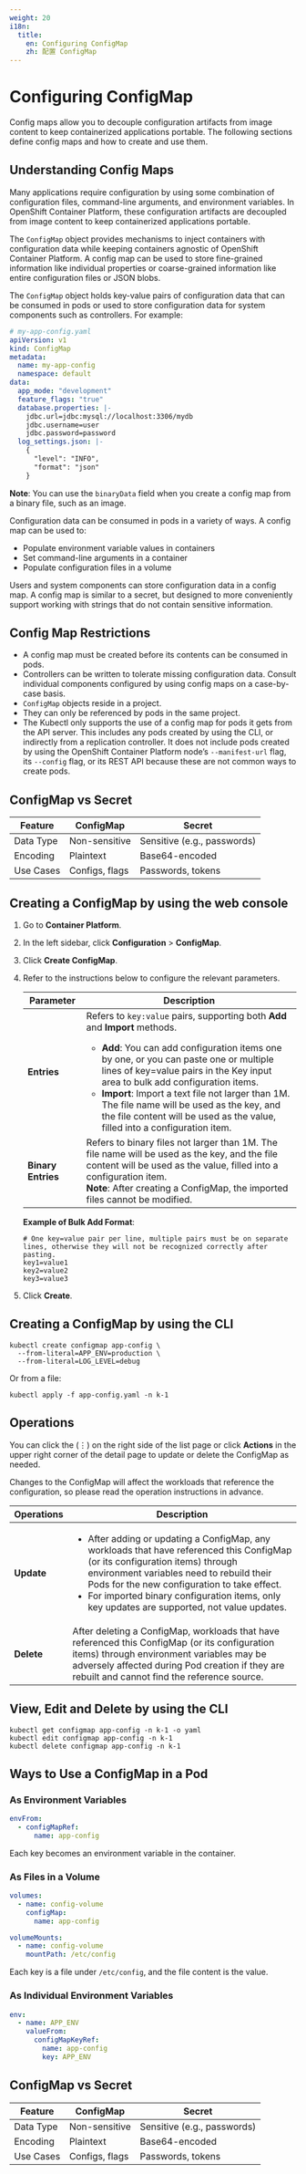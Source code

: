 ```yaml
---
weight: 20
i18n:
  title:
    en: Configuring ConfigMap
    zh: 配置 ConfigMap
---
```


# Configuring ConfigMap

Config maps allow you to decouple configuration artifacts from image content to keep containerized applications portable.
The following sections define config maps and how to create and use them.

## Understanding Config Maps

Many applications require configuration by using some combination of configuration files, command-line arguments, and environment variables. In OpenShift Container Platform, these configuration artifacts are decoupled from image content to keep containerized applications portable.

The `ConfigMap` object provides mechanisms to inject containers with configuration data while keeping containers agnostic of OpenShift Container Platform. A config map can be used to store fine-grained information like individual properties or coarse-grained information like entire configuration files or JSON blobs.

The `ConfigMap` object holds key-value pairs of configuration data that can be consumed in pods or used to store configuration data for system components such as controllers. For example:

```yaml
# my-app-config.yaml
apiVersion: v1
kind: ConfigMap
metadata:
  name: my-app-config
  namespace: default
data:
  app_mode: "development"
  feature_flags: "true"
  database.properties: |-
    jdbc.url=jdbc:mysql://localhost:3306/mydb
    jdbc.username=user
    jdbc.password=password
  log_settings.json: |-
    {
      "level": "INFO",
      "format": "json"
    }
```

**Note**: You can use the `binaryData` field when you create a config map from a binary file, such as an image.

Configuration data can be consumed in pods in a variety of ways. A config map can be used to:
- Populate environment variable values in containers
- Set command-line arguments in a container
- Populate configuration files in a volume

Users and system components can store configuration data in a config map.
A config map is similar to a secret, but designed to more conveniently support working with strings that do not contain sensitive information.

## Config Map Restrictions

- A config map must be created before its contents can be consumed in pods.
- Controllers can be written to tolerate missing configuration data. Consult individual components configured by using config maps on a case-by-case basis.
- `ConfigMap` objects reside in a project.
- They can only be referenced by pods in the same project.
- The Kubectl only supports the use of a config map for pods it gets from the API server. This includes any pods created by using the CLI, or indirectly from a replication controller. It does not include pods created by using the OpenShift Container Platform node’s `--manifest-url` flag, its `--config` flag, or its REST API because these are not common ways to create pods.

## ConfigMap vs Secret

| Feature   | ConfigMap      | Secret                      |
| --------- | -------------- | --------------------------- |
| Data Type | Non-sensitive  | Sensitive (e.g., passwords) |
| Encoding  | Plaintext      | Base64-encoded              |
| Use Cases | Configs, flags | Passwords, tokens           |

## Creating a ConfigMap by using the web console

1. Go to **Container Platform**.

2. In the left sidebar, click **Configuration** > **ConfigMap**.

3. Click **Create ConfigMap**.

4. Refer to the instructions below to configure the relevant parameters.

   | Parameter          | Description                                                                                                                                                                                                                                                                                                                                                                                                                                                   |
   | ------------------ | ------------------------------------------------------------------------------------------------------------------------------------------------------------------------------------------------------------------------------------------------------------------------------------------------------------------------------------------------------------------------------------------------------------------------------------------------------------- |
   | **Entries**        | Refers to `key:value` pairs, supporting both **Add** and **Import** methods.<br /><ul><li>**Add**: You can add configuration items one by one, or you can paste one or multiple lines of key=value pairs in the Key input area to bulk add configuration items.</li><li>**Import**: Import a text file not larger than 1M. The file name will be used as the key, and the file content will be used as the value, filled into a configuration item.</li></ul> |
   | **Binary Entries** | Refers to binary files not larger than 1M. The file name will be used as the key, and the file content will be used as the value, filled into a configuration item.<br />**Note**: After creating a ConfigMap, the imported files cannot be modified.                                                                                                                                                                                                         |

   **Example of Bulk Add Format**:

   ```
   # One key=value pair per line, multiple pairs must be on separate lines, otherwise they will not be recognized correctly after pasting.
   key1=value1
   key2=value2
   key3=value3
   ```

5. Click **Create**.

## Creating a ConfigMap by using the CLI

```shell
kubectl create configmap app-config \
  --from-literal=APP_ENV=production \
  --from-literal=LOG_LEVEL=debug
```

Or from a file:

```shell
kubectl apply -f app-config.yaml -n k-1
```

## Operations

You can click the (⋮) on the right side of the list page or click **Actions** in the upper right corner of the detail page to update or delete the ConfigMap as needed.

Changes to the ConfigMap will affect the workloads that reference the configuration, so please read the operation instructions in advance.

| Operations | Description                                                                                                                                                                                                                                                                                                                                   |
| ---------- | --------------------------------------------------------------------------------------------------------------------------------------------------------------------------------------------------------------------------------------------------------------------------------------------------------------------------------------------- |
| **Update** | <ul><li>After adding or updating a ConfigMap, any workloads that have referenced this ConfigMap (or its configuration items) through environment variables need to rebuild their Pods for the new configuration to take effect.</li><li>For imported binary configuration items, only key updates are supported, not value updates.</li></ul> |
| **Delete** | After deleting a ConfigMap, workloads that have referenced this ConfigMap (or its configuration items) through environment variables may be adversely affected during Pod creation if they are rebuilt and cannot find the reference source.                                                                                                  |

## View, Edit and Delete by using the CLI

```shell
kubectl get configmap app-config -n k-1 -o yaml
kubectl edit configmap app-config -n k-1
kubectl delete configmap app-config -n k-1
```

## Ways to Use a ConfigMap in a Pod

### As Environment Variables

```yaml
envFrom:
  - configMapRef:
      name: app-config
```

Each key becomes an environment variable in the container.

### As Files in a Volume

```yaml
volumes:
  - name: config-volume
    configMap:
      name: app-config

volumeMounts:
  - name: config-volume
    mountPath: /etc/config
```

Each key is a file under `/etc/config`, and the file content is the value.

### As Individual Environment Variables

```yaml
env:
  - name: APP_ENV
    valueFrom:
      configMapKeyRef:
        name: app-config
        key: APP_ENV
```

## ConfigMap vs Secret

| Feature   | ConfigMap      | Secret                      |
| --------- | -------------- | --------------------------- |
| Data Type | Non-sensitive  | Sensitive (e.g., passwords) |
| Encoding  | Plaintext      | Base64-encoded              |
| Use Cases | Configs, flags | Passwords, tokens           |

